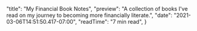 
  "title": "My Financial Book Notes",
  "preview": "A collection of books I've read on my journey to becoming more financially literate.",
  "date": "2021-03-06T14:51:50.417-07:00",
  "readTime": "7 min read",
}


